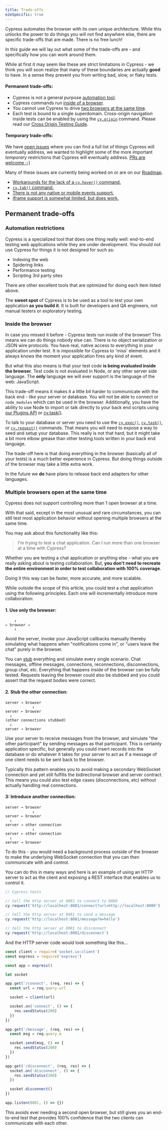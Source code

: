 ```yaml
---
title: Trade-offs
e2eSpecific: true
---
```


Cypress automates the browser with its own unique architecture. While this
unlocks the power to do things you will not find anywhere else, there are
specific trade-offs that are made. There is no free lunch!

In this guide we will lay out what some of the trade-offs are - and specifically
how you can work around them.

While at first it may seem like these are strict limitations in Cypress - we
think you will soon realize that many of these boundaries are actually **good**
to have. In a sense they prevent you from writing bad, slow, or flaky tests.

#### Permanent trade-offs:

- Cypress is not a general purpose [automation tool](#Automation-restrictions).
- Cypress commands run [inside of a browser](#Inside-the-browser).
- You cannot use Cypress to drive
  [two browsers at the same time](#Multiple-browsers-open-at-the-same-time).
- Each test is bound to a single superdomain. Cross-origin navigation inside
  tests can be enabled by using the [`cy.origin`](/api/commands/origin) command.
  Please read our
  [Cross Origin Testing Guide](/guides/guides/cross-origin-testing).

#### Temporary trade-offs:

We have [open issues](https://github.com/cypress-io/cypress/issues) where you
can find a full list of things Cypress will eventually address, we wanted to
highlight some of the more important _temporary_ restrictions that Cypress will
eventually address. [PRs are welcome ;-)](https://on.cypress.io/contributing)

Many of these issues are currently being worked on or are on our
[Roadmap](/guides/references/roadmap).

- [Workarounds for the lack of a `cy.hover()` command.](/api/commands/hover)
- [`cy.tab()` command.](https://github.com/cypress-io/cypress/issues/299)
- [There is not any native or mobile events support.](https://github.com/cypress-io/cypress/issues/311#issuecomment-339824191)
- [iframe support is somewhat limited, but does work.](https://github.com/cypress-io/cypress/issues/136)

## Permanent trade-offs

### Automation restrictions

Cypress is a specialized tool that does one thing really well: end-to-end
testing web applications while they are under development. You should not use
Cypress for things it is not designed for such as:

- Indexing the web
- Spidering links
- Performance testing
- Scripting 3rd party sites

There are other excellent tools that are optimized for doing each item listed
above.

The **sweet spot** of Cypress is to be used as a tool to test your own
application **as you build it**. It is built for developers and QA engineers,
not manual testers or exploratory testing.

### Inside the browser

In case you missed it before - Cypress tests run inside of the browser! This
means we can do things nobody else can. There is no object serialization or JSON
wire protocols. You have real, native access to everything in your application
under test. It is impossible for Cypress to 'miss' elements and it always knows
the moment your application fires any kind of event.

But what this also means is that your test code **is being evaluated inside the
browser**. Test code is not evaluated in Node, or any other server side
language. The **only** language we will ever support is the language of the web:
JavaScript.

This trade-off means it makes it a little bit harder to communicate with the
back end - like your server or database. You will not be able to connect or
`node_modules` which can be used in the browser. Additionally, you have the
ability to use Node to import or talk directly to your back end scripts using
[our Plugins API](/api/plugins/writing-a-plugin) or
[cy.task()](/api/commands/task).

To talk to your database or server you need to use the
[`cy.exec()`](/api/commands/exec), [`cy.task()`](/api/commands/task), or
[`cy.request()`](/api/commands/request) commands. That means you will need to
expose a way to seed and setup your database. This really is not that hard, but
it might take a bit more elbow grease than other testing tools written in your
back end language.

The trade-off here is that doing everything in the browser (basically all of
your tests) is a much better experience in Cypress. But doing things outside of
the browser may take a little extra work.

In the future we **do** have plans to release back end adapters for other
languages.

### Multiple browsers open at the same time

Cypress does not support controlling more than 1 open browser at a time.

With that said, except in the most unusual and rare circumstances, you can still
test most application behavior without opening multiple browsers at the same
time.

You may ask about this functionality like this:

> I'm trying to test a chat application. Can I run more than one browser at a
> time with Cypress?

Whether you are testing a chat application or anything else - what you are
really asking about is testing collaboration. But, **you don't need to recreate
the entire environment in order to test collaboration with 100% coverage**.

Doing it this way can be faster, more accurate, and more scalable.

While outside the scope of this article, you could test a chat application using
the following principles. Each one will incrementally introduce more
collaboration:

#### 1. Use only the browser:

```text
    ↓
← browser →
    ↑
```

Avoid the server, invoke your JavaScript callbacks manually thereby simulating
what happens when "notifications come in", or "users leave the chat" purely in
the browser.

You can [stub](/api/commands/stub) everything and simulate every single
scenario. Chat messages, offline messages, connections, reconnections,
disconnections, group chat, etc. Everything that happens inside of the browser
can be fully tested. Requests leaving the browser could also be stubbed and you
could assert that the request bodies were correct.

#### 2. Stub the other connection:

```text
server → browser
            ↓
server ← browser
  ↓
(other connections stubbed)
  ↓
server → browser
```

Use your server to receive messages from the browser, and simulate "the other
participant" by sending messages as that participant. This is certainly
application specific, but generally you could insert records into the database
or do whatever it takes for your server to act as if a message of one client
needs to be sent back to the browser.

Typically this pattern enables you to avoid making a secondary WebSocket
connection and yet still fulfills the bidirectional browser and server contract.
This means you could also test edge cases (disconnections, etc) without actually
handling real connections.

#### 3: Introduce another connection:

```text
server → browser
            ↓
server ← browser
  ↓
server → other connection
            ↓
server ← other connection
  ↓
server → browser
```

To do this - you would need a background process outside of the browser to make
the underlying WebSocket connection that you can then communicate with and
control.

You can do this in many ways and here is an example of using an HTTP server to
act as the client and exposing a REST interface that enables us to control it.

```js
// Cypress tests

// tell the http server at 8081 to connect to 8080
cy.request('http://localhost:8081/connect?url=http://localhost:8080')

// tell the http server at 8081 to send a message
cy.request('http://localhost:8081/message?m=hello')

// tell the http server at 8081 to disconnect
cy.request('http://localhost:8081/disconnect')
```

And the HTTP server code would look something like this...

```js
const client = require('socket.io:client')
const express = require('express')

const app = express()

let socket

app.get('/connect', (req, res) => {
  const url = req.query.url

  socket = client(url)

  socket.on('connect', () => {
    res.sendStatus(200)
  })
})

app.get('/message', (req, res) => {
  const msg = req.query.m

  socket.send(msg, () => {
    res.sendStatus(200)
  })
})

app.get('/disconnect', (req, res) => {
  socket.on('disconnect', () => {
    res.sendStatus(200)
  })

  socket.disconnect()
})

app.listen(8081, () => {})
```

This avoids ever needing a second open browser, but still gives you an
end-to-end test that provides 100% confidence that the two clients can
communicate with each other.
